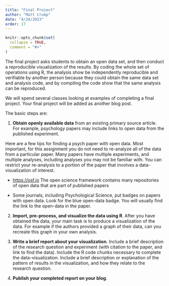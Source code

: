 ```yaml
---
title: "Final Project"
author: "Matt Crump"
date: "4/24/2023"
order: 17
---
```


```r
knitr::opts_chunk$set(
  collapse = TRUE,
  comment = "#>"
)
```

The final project asks students to obtain an open data set, and then conduct a reproducible visualization of the results. By coding the whole set of operations using R, the analysis show be independently reproducible and verifiable by another person because they could obtain the same data set and analysis code, and by compiling the code show that the same analysis can be reproduced.

We will spend several classes looking at examples of completing a final project. Your final project will be added as another blog post.

The basic steps are:

1. **Obtain openly available data** from an existing primary source article. For example, psychology papers may include links to open data from the published experiment. 

Here are a few tips for finding a psych paper with open data. Most important, for this assignment you do not need to re-analyze all of the data from a particular paper. Many papers have multiple experiments, and multiple analyses, including analyses you may not be familiar with. You can restrict your re-analysis to a portion of the paper that involves a data-visualization of interest.

- <https://osf.io> The open science framework contains many repositories of open data that are part of published papers

- Some journals, including Psychological Science, put badges on papers with open data. Look for the blue open-data badge. You will usually find the link to the open-data in the paper.

2. **Import, pre-process, and visualize the data using R**. After you have obtained the data, your main task is to produce a visualization of the data. For example if the authors provided a graph of their data, can you recreate this graph in your own analysis. 

3. **Write a brief report about your visualization**. Include a brief description of the research question and experiment (with citation to the paper, and link to find the data). Include the R code chunks necessary to complete the data-visualization. Include a brief description or explanation of the pattern of results in the visualization, and how they relate to the research question.

4. **Publish your completed report on your blog**. 




